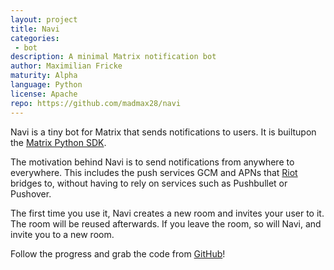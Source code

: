 ```yaml
---
layout: project
title: Navi
categories: 
 - bot
description: A minimal Matrix notification bot
author: Maximilian Fricke
maturity: Alpha
language: Python
license: Apache
repo: https://github.com/madmax28/navi
---
```


Navi is a tiny bot for Matrix that sends notifications to users. It is builtupon the [Matrix Python SDK](https://github.com/matrix-org/matrix-python-sdk).

The motivation behind Navi is to send notifications from anywhere to everywhere. This includes the push services GCM and APNs that [Riot](https://riot.im/) bridges to, without having to rely on services such as Pushbullet or Pushover.

The first time you use it, Navi creates a new room and invites your user to it. The room will be reused afterwards. If you leave the room, so will Navi, and invite you to a new room.

Follow the progress and grab the code from [GitHub](https://github.com/madmax28/navi)!


